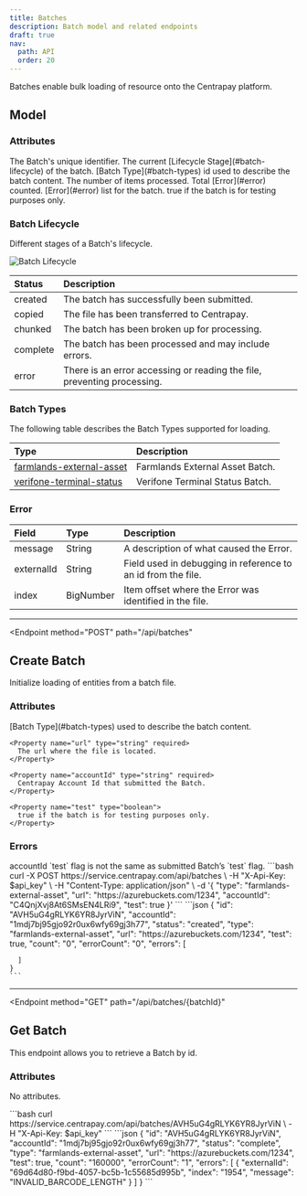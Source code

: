 ```yaml
---
title: Batches
description: Batch model and related endpoints
draft: true
nav:
  path: API
  order: 20
---
```



Batches enable bulk loading of resource onto the Centrapay platform.

## Model

### Attributes

<Properties>
  <Property name="id" type="string">
    The Batch's unique identifier.
  </Property>

  <Property name="status" type="string">
    The current [Lifecycle Stage](#batch-lifecycle) of the batch.
  </Property>

  <Property name="type" type="string">
    [Batch Type](#batch-types) id used to describe the batch content.
  </Property>

  <Property name="totalCount" type="bignumber">
    The number of items processed.
  </Property>

  <Property name="errorCount" type="bignumber">
    Total [Error](#error) counted.
  </Property>

  <Property name="errors" type="array">
    [Error](#error) list for the batch.
  </Property>

  <Property name="test" type="boolean">
    true if the batch is for testing purposes only.
  </Property>

</Properties>

### Batch Lifecycle

Different stages of a Batch's lifecycle.

![Batch Lifecycle](/batch-lifecycle.png)

|  Status  |                              Description                                |
| :------- | :---------------------------------------------------------------------- |
| created  | The batch has successfully been submitted.                              |
| copied   | The file has been transferred to Centrapay.                             |
| chunked  | The batch has been broken up for processing.                            |
| complete | The batch has been processed and may include errors.                    |
| error    | There is an error accessing or reading the file, preventing processing. |

### Batch Types

The following table describes the Batch Types supported for loading.

|                                              Type                                               |           Description           |
| :---------------------------------------------------------------------------------------------- | :------------------------------ |
| [farmlands-external-asset](https://docs.centrapay.com/api/batch-types/farmlands-external-asset) | Farmlands External Asset Batch. |
| [verifone-terminal-status](https://docs.centrapay.com/api/batch-types/verifone-terminal-status) | Verifone Terminal Status Batch. |

### Error

|   Field    |   Type    |                         Description                          |
| :--------- | :-------- | :----------------------------------------------------------- |
| message    | String    | A description of what caused the Error.                      |
| externalId | String    | Field used in debugging in reference to an id from the file. |
| index      | BigNumber | Item offset where the Error was identified in the file.      |

---

<Endpoint
  method="POST"
  path="/api/batches"
>
  ## Create Batch

  Initialize loading of entities from a batch file.

  ### Attributes
  <Properties>
    <Property name="type" type="string" required>
      [Batch Type](#batch-types) used to describe the batch content.
    </Property>

    <Property name="url" type="string" required>
      The url where the file is located.
    </Property>

    <Property name="accountId" type="string" required>
      Centrapay Account Id that submitted the Batch.
    </Property>

    <Property name="test" type="boolean">
      true if the batch is for testing purposes only.
    </Property>
  </Properties>

  ### Errors
  <Properties>
    <Error code="403" message="LIVENESS_MISMATCH">
      accountId `test` flag is not the same as submitted Batch’s `test` flag.
    </Error>
  </Properties>

  <CodePanel slot="code-examples" title="Request" method="POST" path="/api/batches">
    ```bash
    curl -X POST https://service.centrapay.com/api/batches \
      -H "X-Api-Key: $api_key" \
      -H "Content-Type: application/json" \
      -d '{
        "type": "farmlands-external-asset",
        "url": "https://azurebuckets.com/1234",
        "accountId": "C4QnjXvj8At6SMsEN4LRi9",
        "test": true
      }'
    ```
  </CodePanel>

  <CodePanel slot="code-examples" title="Response">
    ```json
    {
      "id": "AVH5uG4gRLYK6YR8JyrViN",
      "accountId": "1mdj7bj95gjo92r0ux6wfy69gj3h77",
      "status": "created",
      "type": "farmlands-external-asset",
      "url": "https://azurebuckets.com/1234",
      "test": true,
      "count": "0",
      "errorCount": "0",
      "errors": [

      ]
    }
    ```
  </CodePanel>
</Endpoint>

---

<Endpoint
  method="GET"
  path="/api/batches/{batchId}"
>
  ## Get Batch

  This endpoint allows you to retrieve a Batch by id.

  ### Attributes
  No attributes.

  <CodePanel slot="code-examples" title="Request" method="GET" path="/api/batches/{batchId}">
    ```bash
    curl https://service.centrapay.com/api/batches/AVH5uG4gRLYK6YR8JyrViN \
      -H "X-Api-Key: $api_key"
    ```
  </CodePanel>

  <CodePanel slot="code-examples" title="Response">
    ```json
    {
      "id": "AVH5uG4gRLYK6YR8JyrViN",
      "accountId": "1mdj7bj95gjo92r0ux6wfy69gj3h77",
      "status": "complete",
      "type": "farmlands-external-asset",
      "url": "https://azurebuckets.com/1234",
      "test": true,
      "count": "160000",
      "errorCount": "1",
      "errors": [
        {
          "externalId": "69d64d80-f9bd-4057-bc5b-1c55685d995b",
          "index": "1954",
          "message": "INVALID_BARCODE_LENGTH"
        }
      ]
    }
    ```
  </CodePanel>
</Endpoint>
